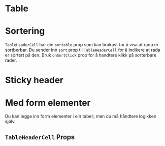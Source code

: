 
<Meta of={TableStories} />

# Table

<Primary />
<Controls />

# Sortering

`TableHeaderCell` har ein `sortable` prop som kan brukast for å visa at rada er sortberbar.
Du sender inn `sort` prop til `TableHeaderCell` for å indikere at rada er sortert på den.
Bruk `onSortClick` prop for å handtere klikk på sorterbare rader.

<Canvas of={TableStories.Sortable} />

# Sticky header

<Canvas of={TableStories.StickyHeader} />

# Med form elementer

Du kan legge inn form elementer i ein tabell, men du må håndtere logikken sjølv.

<Canvas of={TableStories.WithFormElements} />

## `TableHeaderCell` Props

<ArgsTable of={TableHeaderCell} />
